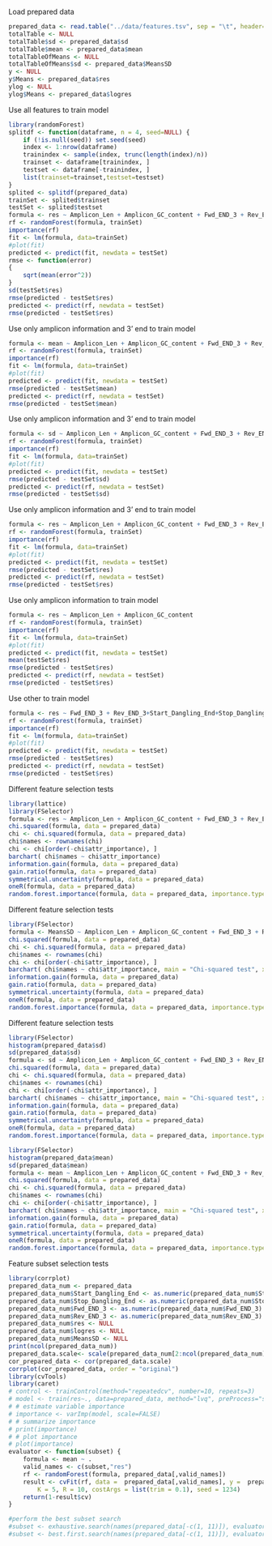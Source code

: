 
Load prepared data
```r
prepared_data <- read.table("../data/features.tsv", sep = "\t", header=TRUE)
totalTable <- NULL
totalTable$sd <- prepared_data$sd
totalTable$mean <- prepared_data$mean
totalTableOfMeans <- NULL
totalTableOfMeans$sd <- prepared_data$MeansSD
y <- NULL
y$Means <- prepared_data$res
ylog <- NULL
ylog$Means <- prepared_data$logres
```


Use all features to train model
```r
library(randomForest)
splitdf <- function(dataframe, n = 4, seed=NULL) {
    if (!is.null(seed)) set.seed(seed)
    index <- 1:nrow(dataframe)
    trainindex <- sample(index, trunc(length(index)/n))
    trainset <- dataframe[trainindex, ]
    testset <- dataframe[-trainindex, ]
    list(trainset=trainset,testset=testset)
}
splited <- splitdf(prepared_data)
trainSet <- splited$trainset
testSet <- splited$testset
formula <- res ~ Amplicon_Len + Amplicon_GC_content + Fwd_END_3 + Rev_END_3 +Start_Dangling_End+Stop_Dangling_End + Fwd_Primer_Len +Fwd_Primer_GC_content+ Rev_Primer_Len +Rev_Primer_GC_content
rf <- randomForest(formula, trainSet)
importance(rf)
fit <- lm(formula, data=trainSet)
#plot(fit)
predicted <- predict(fit, newdata = testSet)
rmse <- function(error)
{
    sqrt(mean(error^2))
}
sd(testSet$res)
rmse(predicted - testSet$res)
predicted <- predict(rf, newdata = testSet)
rmse(predicted - testSet$res)
```


Use only amplicon information and 3' end to train model
```r
formula <- mean ~ Amplicon_Len + Amplicon_GC_content + Fwd_END_3 + Rev_END_3+Start_Dangling_End+Stop_Dangling_End + Fwd_Primer_Len +Fwd_Primer_GC_content+ Rev_Primer_Len +Rev_Primer_GC_content + Fwd_Primer_MaxPolyX + Rev_Primer_MaxPolyX + Amplicon_MaxPolyX + Fwd_Primer_Entropy + Rev_Primer_Entropy + Amplicon_Entropy + Fwd_Primer_Hash + Rev_Primer_Hash + Amplicon_Hash 
rf <- randomForest(formula, trainSet)
importance(rf)
fit <- lm(formula, data=trainSet)
#plot(fit)
predicted <- predict(fit, newdata = testSet)
rmse(predicted - testSet$mean)
predicted <- predict(rf, newdata = testSet)
rmse(predicted - testSet$mean)
```

Use only amplicon information and 3' end to train model
```r
formula <- sd ~ Amplicon_Len + Amplicon_GC_content + Fwd_END_3 + Rev_END_3+Start_Dangling_End+Stop_Dangling_End + Fwd_Primer_Len +Fwd_Primer_GC_content+ Rev_Primer_Len +Rev_Primer_GC_content + Fwd_Primer_MaxPolyX + Rev_Primer_MaxPolyX + Amplicon_MaxPolyX + Fwd_Primer_Entropy + Rev_Primer_Entropy + Amplicon_Entropy + Fwd_Primer_Hash + Rev_Primer_Hash + Amplicon_Hash 
rf <- randomForest(formula, trainSet)
importance(rf)
fit <- lm(formula, data=trainSet)
#plot(fit)
predicted <- predict(fit, newdata = testSet)
rmse(predicted - testSet$sd)
predicted <- predict(rf, newdata = testSet)
rmse(predicted - testSet$sd)
```

Use only amplicon information and 3' end to train model
```r
formula <- res ~ Amplicon_Len + Amplicon_GC_content + Fwd_END_3 + Rev_END_3
rf <- randomForest(formula, trainSet)
importance(rf)
fit <- lm(formula, data=trainSet)
#plot(fit)
predicted <- predict(fit, newdata = testSet)
rmse(predicted - testSet$res)
predicted <- predict(rf, newdata = testSet)
rmse(predicted - testSet$res)
```



Use only amplicon information to train model
```r
formula <- res ~ Amplicon_Len + Amplicon_GC_content
rf <- randomForest(formula, trainSet)
importance(rf)
fit <- lm(formula, data=trainSet)
#plot(fit)
predicted <- predict(fit, newdata = testSet)
mean(testSet$res)
rmse(predicted - testSet$res)
predicted <- predict(rf, newdata = testSet)
rmse(predicted - testSet$res)
```


Use other to train model
```r
formula <- res ~ Fwd_END_3 + Rev_END_3+Start_Dangling_End+Stop_Dangling_End + Fwd_Primer_Len +Fwd_Primer_GC_content+Rev_Primer_Len +Rev_Primer_GC_content
rf <- randomForest(formula, trainSet)
importance(rf)
fit <- lm(formula, data=trainSet)
#plot(fit)
predicted <- predict(fit, newdata = testSet)
rmse(predicted - testSet$res)
predicted <- predict(rf, newdata = testSet)
rmse(predicted - testSet$res)
```


Different feature selection tests
```r
library(lattice)
library(FSelector)
formula <- res ~ Amplicon_Len + Amplicon_GC_content + Fwd_END_3 + Rev_END_3+Start_Dangling_End+Stop_Dangling_End + Fwd_Primer_Len +Fwd_Primer_GC_content+ Rev_Primer_Len +Rev_Primer_GC_content + Fwd_Primer_MaxPolyX + Rev_Primer_MaxPolyX + Amplicon_MaxPolyX + Fwd_Primer_Entropy + Rev_Primer_Entropy + Amplicon_Entropy + Fwd_Primer_Hash + Rev_Primer_Hash + Amplicon_Hash 
chi.squared(formula, data = prepared_data)
chi <- chi.squared(formula, data = prepared_data)
chi$names <- rownames(chi)
chi <- chi[order(-chi$attr_importance), ]
barchart( chi$names ~ chi$attr_importance)
information.gain(formula, data = prepared_data)
gain.ratio(formula, data = prepared_data)
symmetrical.uncertainty(formula, data = prepared_data)
oneR(formula, data = prepared_data)
random.forest.importance(formula, data = prepared_data, importance.type = 1)
```

Different feature selection tests
```r
library(FSelector)
formula <- MeansSD ~ Amplicon_Len + Amplicon_GC_content + Fwd_END_3 + Rev_END_3+Start_Dangling_End+Stop_Dangling_End + Fwd_Primer_Len +Fwd_Primer_GC_content+ Rev_Primer_Len +Rev_Primer_GC_content + Fwd_Primer_MaxPolyX + Rev_Primer_MaxPolyX + Amplicon_MaxPolyX + Fwd_Primer_Entropy + Rev_Primer_Entropy + Amplicon_Entropy + Fwd_Primer_Hash + Rev_Primer_Hash + Amplicon_Hash 
chi.squared(formula, data = prepared_data)
chi <- chi.squared(formula, data = prepared_data)
chi$names <- rownames(chi)
chi <- chi[order(-chi$attr_importance), ]
barchart( chi$names ~ chi$attr_importance, main = "Chi-squared test", xlab = "Feature improtance")
information.gain(formula, data = prepared_data)
gain.ratio(formula, data = prepared_data)
symmetrical.uncertainty(formula, data = prepared_data)
oneR(formula, data = prepared_data)
random.forest.importance(formula, data = prepared_data, importance.type = 1)
```

Different feature selection tests
```r
library(FSelector)
histogram(prepared_data$sd)
sd(prepared_data$sd)
formula <- sd ~ Amplicon_Len + Amplicon_GC_content + Fwd_END_3 + Rev_END_3+Start_Dangling_End+Stop_Dangling_End + Fwd_Primer_Len +Fwd_Primer_GC_content+ Rev_Primer_Len +Rev_Primer_GC_content + Fwd_Primer_MaxPolyX + Rev_Primer_MaxPolyX + Amplicon_MaxPolyX + Fwd_Primer_Entropy + Rev_Primer_Entropy + Amplicon_Entropy + Fwd_Primer_Hash + Rev_Primer_Hash + Amplicon_Hash 
chi.squared(formula, data = prepared_data)
chi <- chi.squared(formula, data = prepared_data)
chi$names <- rownames(chi)
chi <- chi[order(-chi$attr_importance), ]
barchart( chi$names ~ chi$attr_importance, main = "Chi-squared test", xlab = "Feature improtance")
information.gain(formula, data = prepared_data)
gain.ratio(formula, data = prepared_data)
symmetrical.uncertainty(formula, data = prepared_data)
oneR(formula, data = prepared_data)
random.forest.importance(formula, data = prepared_data, importance.type = 1)
```

```r
library(FSelector)
histogram(prepared_data$mean)
sd(prepared_data$mean)
formula <- mean ~ Amplicon_Len + Amplicon_GC_content + Fwd_END_3 + Rev_END_3+Start_Dangling_End+Stop_Dangling_End + Fwd_Primer_Len +Fwd_Primer_GC_content+ Rev_Primer_Len +Rev_Primer_GC_content + Fwd_Primer_MaxPolyX + Rev_Primer_MaxPolyX + Amplicon_MaxPolyX + Fwd_Primer_Entropy + Rev_Primer_Entropy + Amplicon_Entropy + Fwd_Primer_Hash + Rev_Primer_Hash + Amplicon_Hash 
chi.squared(formula, data = prepared_data)
chi <- chi.squared(formula, data = prepared_data)
chi$names <- rownames(chi)
chi <- chi[order(-chi$attr_importance), ]
barchart( chi$names ~ chi$attr_importance, main = "Chi-squared test", xlab = "Feature improtance")
information.gain(formula, data = prepared_data)
gain.ratio(formula, data = prepared_data)
symmetrical.uncertainty(formula, data = prepared_data)
oneR(formula, data = prepared_data)
random.forest.importance(formula, data = prepared_data, importance.type = 1)
```

Feature subset selection tests
```r
library(corrplot)
prepared_data_num <- prepared_data
prepared_data_num$Start_Dangling_End <- as.numeric(prepared_data_num$Start_Dangling_End)
prepared_data_num$Stop_Dangling_End <- as.numeric(prepared_data_num$Stop_Dangling_End)
prepared_data_num$Fwd_END_3 <- as.numeric(prepared_data_num$Fwd_END_3)
prepared_data_num$Rev_END_3 <- as.numeric(prepared_data_num$Rev_END_3)
prepared_data_num$res <- NULL
prepared_data_num$logres <- NULL
prepared_data_num$MeansSD <- NULL
print(ncol(prepared_data_num))
prepared_data.scale<- scale(prepared_data_num[2:ncol(prepared_data_num)], center=TRUE, scale=TRUE)
cor_prepared_data <- cor(prepared_data.scale)
corrplot(cor_prepared_data, order = "original")
library(cvTools)
library(caret)
# control <- trainControl(method="repeatedcv", number=10, repeats=3)
# model <- train(res~., data=prepared_data, method="lvq", preProcess="scale", trControl=control)
# # estimate variable importance
# importance <- varImp(model, scale=FALSE)
# # summarize importance
# print(importance)
# # plot importance
# plot(importance)
evaluator <- function(subset) {
    formula <- mean ~ . 
    valid_names <- c(subset,"res")
    rf <- randomForest(formula, prepared_data[,valid_names])
    result <- cvFit(rf, data =  prepared_data[,valid_names], y =  prepared_data[,valid_names]$res, cost = rtmspe,
        K = 5, R = 10, costArgs = list(trim = 0.1), seed = 1234)
    return(1-result$cv)
}

#perform the best subset search
#subset <- exhaustive.search(names(prepared_data[-c(1, 11)]), evaluator)
#subset <- best.first.search(names(prepared_data[-c(1, 11)]), evaluator)
```

